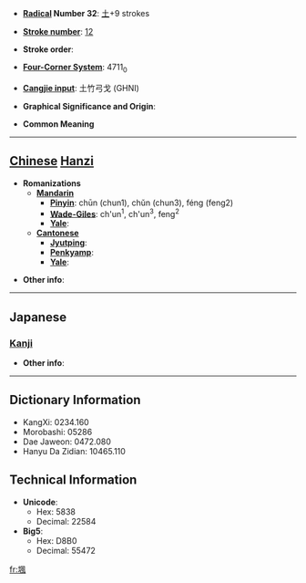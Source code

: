 * '''[[Wiktionary:Chinese radical index| Radical]] Number 32''': [[Wiktionary:Chinese radical index 土|土]]+9 strokes

* '''[[Wiktionary:Chinese total strokes index|Stroke number]]''': [[Wiktionary:Chinese total strokes index 12|12]]

* '''Stroke order''': 

* '''[[Wiktionary:Chinese four corner index|Four-Corner System]]''': 4711<sub>0</sub>

* '''[[Wiktionary:Chinese Cangjie index|Cangjie input]]''': 土竹弓戈 (GHNI)

* '''Graphical Significance and Origin''': 

* '''Common Meaning'''

----

== [[Chinese]] [[Hanzi]] ==

* '''Romanizations'''
** '''[[Mandarin]]'''
*** '''[[Pinyin]]''': chūn (chun1), chǔn (chun3), féng (feng2)
*** '''[[Wade-Giles]]''': ch'un<sup>1</sup>, ch'un<sup>3</sup>, feng<sup>2</sup>
*** '''[[Yale]]''': 
** '''[[Cantonese]]'''
*** '''[[Jyutping]]''':
*** '''[[Penkyamp]]''': 
*** '''[[Yale]]''': 

* '''Other info''': 

----

==Japanese==
===[[Kanji]]===
{{kanji|on readings=[[ふ]] (fu), [[ぶ]] (bu)|kun readings=}}

* '''Other info''':  

----

== Dictionary Information ==

* KangXi: 0234.160
* Morobashi: 05286
* Dae Jaweon: 0472.080
* Hanyu Da Zidian: 10465.110

== Technical Information ==

* '''Unicode''':
** Hex: 5838
** Decimal: 22584
* '''Big5''':
** Hex: D8B0
** Decimal: 55472

[[fr:堸]]